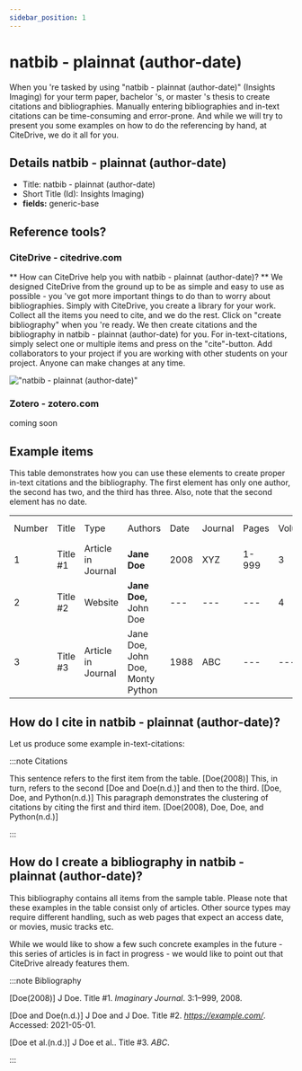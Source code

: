 ```yaml
---
sidebar_position: 1
---
```


# natbib - plainnat (author-date)

When you 're tasked by using "natbib - plainnat (author-date)" (Insights Imaging) for your term paper, bachelor 's, or master 's thesis to create citations and bibliographies.
Manually entering bibliographies and in-text citations can be time-consuming and error-prone. And while we will try to present you some examples on how to do the referencing by hand, at CiteDrive, we do it all for you.

## Details  natbib - plainnat (author-date)
* Title: natbib - plainnat (author-date)
* Short Title (Id): Insights Imaging)
* **fields:** generic-base

## Reference tools?
### CiteDrive - citedrive.com
** How can CiteDrive help you with natbib - plainnat (author-date)? **
We designed CiteDrive from the ground up to be as simple and easy to use as possible - you 've got more important things to do than to worry about bibliographies. Simply with CiteDrive, you create a library for your work. Collect all the items you need to cite, and we do the rest. Click on "create bibliography" when you 're ready. We then create citations and the bibliography in natbib - plainnat (author-date) for you. For in-text-citations, simply select one or multiple items and press on the "cite"-button. Add collaborators to your project if you are working with other students on your project. Anyone can make changes at any time.


!["natbib - plainnat (author-date)"](images/natbib--plainnat-authordate.svg "Choose natbib - plainnat (author-date) in the CiteDrive App")

### Zotero - zotero.com

coming soon

## Example items

This table demonstrates how you can use these elements to create proper in-text citations and the bibliography. The first element has only one author, the second has two, and the third has three. Also, note that the second element has no date.


<table>
  <tr>
   <td>Number
   </td>
   <td>Title
   </td>
   <td>Type
   </td>
   <td>Authors
   </td>
   <td>Date
   </td>
   <td>Journal
   </td>
   <td>Pages
   </td>
   <td>Volume
   </td>
   <td>Issue
   </td>
   <td>Access Date
   </td>
  </tr>
  <tr>
   <td>1
   </td>
   <td>Title #1
   </td>
   <td>Article in Journal
   </td>
   <td><strong>Jane Doe</strong>
   </td>
   <td>2008
   </td>
   <td>XYZ
   </td>
   <td>1-999
   </td>
   <td>3
   </td>
   <td>2
   </td>
   <td>--
   </td>
  </tr>
  <tr>
   <td>
2
   </td>
   <td>Title #2
   </td>
   <td>Website
   </td>
   <td><strong>Jane Doe, </strong>John Doe
   </td>
   <td>---
   </td>
   <td>---
   </td>
   <td>---
   </td>
   <td>4
   </td>
   <td>---
   </td>
   <td>2020-05-01
   </td>
  </tr>
  <tr>
   <td>3
   </td>
   <td>Title #3
   </td>
   <td>Article in Journal
   </td>
   <td>Jane Doe, John Doe, Monty Python
   </td>
   <td>1988
   </td>
   <td>ABC
   </td>
   <td>---
   </td>
   <td>---
   </td>
   <td>16
   </td>
   <td>---
   </td>
  </tr>
</table>



## How do I cite in  natbib - plainnat (author-date)?

Let us produce some example in-text-citations:

:::note Citations


This sentence refers to the first item from the table. [Doe(2008)] This, in turn, refers to the second [Doe and Doe(n.d.)]
and then to the third.  [Doe, Doe, and Python(n.d.)]
This paragraph demonstrates the clustering of citations by citing the first and third item. [Doe(2008), Doe, Doe, and Python(n.d.)]

:::

## How do I create a bibliography in natbib - plainnat (author-date)?

This bibliography contains all items from the sample table. Please note that these examples in the table consist only of articles. Other source types may require different handling, such as web pages that expect an access date, or movies, music tracks etc.

While we would like to show a few such concrete examples in the future - this series of articles is in fact in progress - we would like to point out that CiteDrive already features them.

:::note Bibliography

[Doe(2008)] J Doe. Title #1. <i>Imaginary Journal</i>. 3:1–999, 2008.

[Doe and Doe(n.d.)] J Doe and J Doe. Title #2. <i>https://example.com/</i>. Accessed: 2021-05-01.

[Doe et al.(n.d.)] J Doe et al.. Title #3. <i>ABC</i>.



:::


        